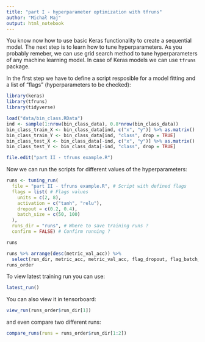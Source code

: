 ```yaml
---
title: "part I - hyperparameter optimization with tfruns"
author: "Michał Maj"
output: html_notebook
---
```


You know now how to use basic Keras functionality to create a sequential model. The next step is to learn how to tune hyperparameters. As you probably remeber, we can use grid search method to tune hyperparameters of any machine learning model. In case of Keras models we can use `tfruns` package.

In the first step we have to define a script resposible for a model fitting and a list of "flags" (hyperparameters to be checked):

```r
library(keras)
library(tfruns)
library(tidyverse)

load("data/bin_class.RData")
ind <- sample(1:nrow(bin_class_data), 0.8*nrow(bin_class_data))
bin_class_train_X <- bin_class_data[ind, c("x", "y")] %>% as.matrix()
bin_class_train_Y <- bin_class_data[ind, "class", drop = TRUE]
bin_class_test_X <- bin_class_data[-ind, c("x", "y")] %>% as.matrix()
bin_class_test_Y <- bin_class_data[-ind, "class", drop = TRUE]

file.edit("part II - tfruns example.R")
```

Now we can run the scripts for different values of the hyperparameters:

```r
runs <- tuning_run(
  file = "part II - tfruns example.R", # Script with defined flags
  flags = list( # Flags values
    units = c(2, 8),
    activation = c("tanh", "relu"),
    dropout = c(0.2, 0.4),
    batch_size = c(50, 100)
  ),
  runs_dir = "runs", # Where to save training runs ?
  confirm = FALSE) # Confirm running ?

runs
```

```r
runs %>% arrange(desc(metric_val_acc)) %>%
  select(run_dir, metric_acc, metric_val_acc, flag_dropout, flag_batch_size) -> runs_order
runs_order
```

To view latest training run you can use:

```r
latest_run()
```

You can also view it in tensorboard:

```r
view_run(runs_order$run_dir[1])
```

and even compare two different runs:

```r
compare_runs(runs = runs_order$run_dir[1:2])
```

